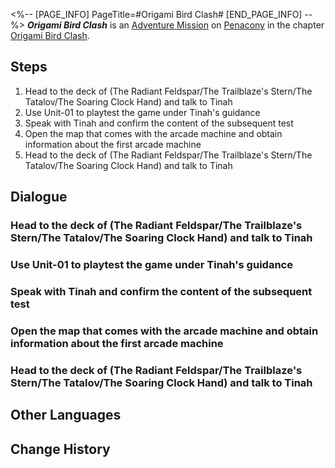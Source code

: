 <%-- [PAGE_INFO]
PageTitle=#Origami Bird Clash#
[END_PAGE_INFO] --%>
{{Stub|Dialogue.}}
{{Mission Infobox
|id            = 8023101
|title         = 
|image         = <!--Mission Origami Bird Clash.png-->
|type          = Adventure
|event_name    = 
|chapter       = Origami Bird Clash
|requirements  = [[Trailblaze Mission]] ''[[Stranger in a Strange Land]]'' completed
|summary       = <!--official mission summary from Fate's Atlas-->
|characters    = Silver Wolf; Trailblazer
|startLocation = [[Penacony]] - [[(The Radiant Feldspar/The Trailblaze's Stern/The Tatalov/The Soaring Clock Hand)]]
|world         = Penacony
|area          = (The Radiant Feldspar/The Trailblaze's Stern/The Tatalov/The Soaring Clock Hand)
|prev          = 
|next          = Origami Bird Clash: Collector's Edition
|rewards       = Stellar Jade*30; Traveler's Guide*4; Lost Crystal*4; Credit*60,000
}}
'''''Origami Bird Clash''''' is an [[Adventure Mission]] on [[Penacony]] in the chapter [[Origami Bird Clash]].

==Steps==
# Head to the deck of (The Radiant Feldspar/The Trailblaze's Stern/The Tatalov/The Soaring Clock Hand) and talk to Tinah
# Use Unit-01 to playtest the game under Tinah's guidance
# Speak with Tinah and confirm the content of the subsequent test
# Open the map that comes with the arcade machine and obtain information about the first arcade machine
# Head to the deck of (The Radiant Feldspar/The Trailblaze's Stern/The Tatalov/The Soaring Clock Hand) and talk to Tinah

<!--
==Gameplay Notes==

--><!--
==Trial Character==

-->
==Dialogue==
{{Stub Dialogue}}
===Head to the deck of (The Radiant Feldspar/The Trailblaze's Stern/The Tatalov/The Soaring Clock Hand) and talk to Tinah===
{{Mission Description|type=adventure|location=(The Radiant Feldspar/The Trailblaze's Stern/The Tatalov/The Soaring Clock Hand)|You have received an invitation from The Family &mdash; Tinah of the Iris Family invites you to test a match-3 puzzle battle game called "Origami Bird Clash."<br />It doesn't seem like a scam... So, go take a look? There's nothing to lose.}}
{{Dialogue Start}}
:{{tx}}
{{Dialogue End}}

===Use Unit-01 to playtest the game under Tinah's guidance===
{{Dialogue Start}}
:{{tx}}
{{Dialogue End}}

===Speak with Tinah and confirm the content of the subsequent test===
{{Dialogue Start}}
:{{tx}}
{{Dialogue End}}

===Open the map that comes with the arcade machine and obtain information about the first arcade machine===
{{Dialogue Start}}
:{{tx}}
{{Dialogue End}}

===Head to the deck of (The Radiant Feldspar/The Trailblaze's Stern/The Tatalov/The Soaring Clock Hand) and talk to Tinah===
{{Dialogue Start}}
:{{tx}}
{{Dialogue End}}

==Other Languages==
{{Other Languages
|en   = Origami Bird Clash
|zhs  = 「折纸小鸟对对碰」
|zht  = 「摺紙小鳥對對碰」
|ja   = 「折り紙の小鳥マッチ」
|ko   = 「종이새 팡팡」
|es   = Choque de pajaritos de papel
|fr   = Rififruit chez les oiseaux en origami
|ru   = Бумажная дуэль
|th   = นกกระดาษตะลุมบอน
|vi   = Chim Giấy Đại Chiến
|de   = Origamivogel-Matching
|id   = Adu Jotos Burung Origami
|pt   = Choque de Pássaro de Origami
}}

==Change History==
{{Change History|2.3}}
